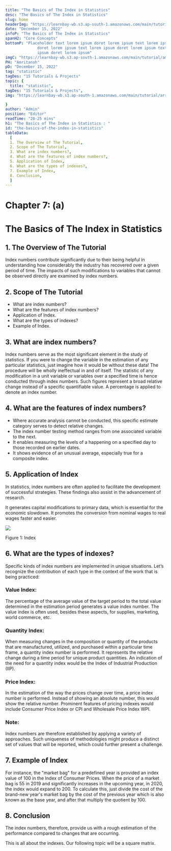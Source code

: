 ```yaml
---
title: "The Basics of The Index in Statistics"
desc: "The Basics of The Index in Statistics"
slug: home
headerImg: "https://learnbay-wb.s3.ap-south-1.amazonaws.com/main/tutorial/python.png"
date: "December 15, 2022"
infoP: "The Basics of The Index in Statistics"
spanH2: "Core Concepts"
bottomP: "Placeholder text lorem ipsum doret lorem ipsum text lorem ipsum
              doret lorem ipsum text lorem ipsum doret lorem ipsum text lorem
              ipsum doret lorem ipsum"
imgC: "https://learnbay-wb.s3.ap-south-1.amazonaws.com/main/tutorial/amritansh.png"
PH: "Amritansh"
pD: "December 15, 2022"
tag: "statistic"
tagDes: "15 Tutorials & Projects"
topic: {
  title: "statistic",
tagDes: "15 Tutorials & Projects",
img: "https://learnbay-wb.s3.ap-south-1.amazonaws.com/main/tutorial/arrow.png"

}
author: "Admin"
position: "Editor"
readTime: "20-25 mins"
h1: "The Basics of The Index in Statistics : "
id: "the-basics-of-the-index-in-statistics"
tableData:
  [
  1. The Overview of The Tutorial, 
  2. Scope of The Tutorial,  
  3. What are index numbers?,  
  4. What are the features of index numbers?, 
  5. Application of Index, 
  6. What are the types of indexes?,
  7. Example of Index,
  8. Conclusion,
  ]
---
```


# **Chapter 7: (a)**


# **The Basics of The Index in Statistics**


## 1. The Overview of The Tutorial

Index numbers contribute significantly due to their being helpful in understanding how considerably the industry has recovered over a given period of time. The impacts of such modifications to variables that cannot be observed directly are examined by index numbers.


## 2. Scope of The Tutorial



* What are index numbers?
* What are the features of index numbers?
* Application of Index.
* What are the types of indexes?
* Example of Index.


## 3. What are index numbers?

Index numbers serve as the most significant element in the study of statistics. If you were to change the variable in the estimation of any particular statistics, just imagine how it would be without these data! The procedure will be wholly ineffectual in and of itself. The statistic of any modification in a unit variable or variables over a specified time is hence conducted through index numbers. Such figures represent a broad relative change instead of a specific quantifiable value. A percentage is applied to denote an index number.


## 4. What are the features of index numbers?



* Where accurate analysis cannot be conducted, this specific estimate category serves to detect relative changes.
* The index number testing method ranges from one associated variable to the next.
* It enables measuring the levels of a happening on a specified day to those recorded on earlier dates.
* It shows evidence of an unusual average, especially true for a composite index.


## 5. Application of Index

In statistics, index numbers are often applied to facilitate the development of successful strategies. These findings also assist in the advancement of research.

It generates capital modifications to primary data, which is essential for the economic slowdown. It promotes the conversion from nominal wages to real wages faster and easier.



<img src="https://learnbay-wb.s3.ap-south-1.amazonaws.com/main/tutorial/statistics/Image+of+Index.jpg"></img>



Figure 1: Index


## 6. What are the types of indexes?

Specific kinds of index numbers are implemented in unique situations.  Let’s recognize the contribution of each type in the context of the work that is being practiced:


### **Value Index:**

The percentage of the average value of the target period to the total value determined in the estimation period generates a value index number. The value index is often used, besides these aspects, for supplies, marketing, world commerce, etc.


### **Quantity Index:**

When measuring changes in the composition or quantity of the products that are manufactured, utilized, and purchased within a particular time frame, a quantity index number is performed. It represents the relative change during a time period for unique product quantities. An indication of the need for a quantity index would be the Index of Industrial Production (IIP).


### **Price Index:**

In the estimation of the way the prices change over time, a price index number is performed. Instead of showing an absolute number, this would show the relative number. Prominent features of pricing indexes would include Consumer Price Index or CPI and Wholesale Price Index WPI.


### **Note:**

Index numbers are therefore established by applying a variety of approaches. Such uniqueness of methodologies might produce a distinct set of values that will be reported, which could further present a challenge.


## 7. Example of Index

For instance, the "market bag" for a predefined year is provided an index value of 100 in the Index of Consumer Prices. When the price of a market bag is 55 in 2019 and significantly increases in the upcoming year, in 2020, the index would expand to 200. To calculate this, just divide the cost of the brand-new year's market bag by the cost of the previous year which is also known as the base year, and after that multiply the quotient by 100.


## 8. Conclusion

The index numbers, therefore, provide us with a rough estimation of the performance compared to changes that are occurring.

This is all about the indexes. Our following topic will be a square matrix.